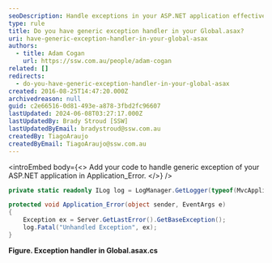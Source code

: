 ```yaml
---
seoDescription: Handle exceptions in your ASP.NET application effectively with a generic exception handler in Global.asax, ensuring unhandled errors are logged and notified.
type: rule
title: Do you have generic exception handler in your Global.asax?
uri: have-generic-exception-handler-in-your-global-asax
authors:
  - title: Adam Cogan
    url: https://ssw.com.au/people/adam-cogan
related: []
redirects:
  - do-you-have-generic-exception-handler-in-your-global-asax
created: 2016-08-25T14:47:20.000Z
archivedreason: null
guid: c2e66516-0d81-493e-a878-3fbd2fc96607
lastUpdated: 2024-06-08T03:27:17.000Z
lastUpdatedBy: Brady Stroud [SSW]
lastUpdatedByEmail: bradystroud@ssw.com.au
createdBy: TiagoAraujo
createdByEmail: TiagoAraujo@ssw.com.au
---
```


<introEmbed
  body={<>
Add your code to handle generic exception of your ASP.NET application in Application_Error.
  </>}
/>
```cs
private static readonly ILog log = LogManager.GetLogger(typeof(MvcApplication));

protected void Application_Error(object sender, EventArgs e)
{
    Exception ex = Server.GetLastError().GetBaseException();
    log.Fatal("Unhandled Exception", ex);
}
```

**Figure. Exception handler in Global.asax.cs**
